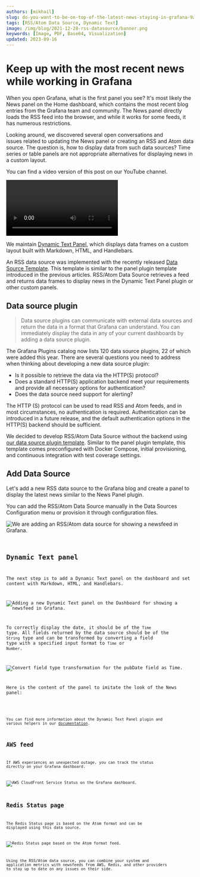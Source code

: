 ```yaml
---
authors: [mikhail]
slug: do-you-want-to-be-on-top-of-the-latest-news-staying-in-grafana-9abb064ed449/
tags: [RSS/Atom Data Source, Dynamic Text]
image: /img/blog/2021-12-28-rss-datasource/banner.png
keywords: [Image, PDF, Base64, Visualization]
updated: 2023-09-16
---
```



# Keep up with the most recent news while working in Grafana

When you open Grafana, what is the first panel you see? It's most likely the News panel on the Home dashboard, which contains the most recent blog entries from the Grafana team and community. The News panel directly loads the RSS feed into the browser, and while it works for some feeds, it has numerous restrictions.

Looking around, we discovered several open conversations and issues related to updating the News panel or creating an RSS and Atom data source. The question is, how to display data from such data sources? Time series or table panels are not appropriate alternatives for displaying news in a custom layout.

You can find a video version of this post on our YouTube channel.

<Video
  src="https://www.youtube.com/embed/RAxqS2hpWkg"
  title="News feed tutorial for Grafana Dashboard."
/>

We maintain [Dynamic Text Panel](/plugins/volkovlabs-dynamictext-panel), which displays data frames on a custom layout built with Markdown, HTML, and Handlebars.

An RSS data source was implemented with the recently released [Data Source Template](/plugins/templates/datasource). This template is similar to the panel plugin template introduced in the previous articles. RSS/Atom Data Source retrieves a feed and returns data frames to display news in the Dynamic Text Panel plugin or other custom panels.

## Data source plugin

> Data source plugins can communicate with external data sources and return the data in a format that Grafana can understand. You can immediately display the data in any of your current dashboards by adding a data source plugin.

The Grafana Plugins catalog now lists 120 data source plugins, 22 of which were added this year. There are several questions you need to address when thinking about developing a new data source plugin:

- Is it possible to retrieve the data via the HTTP(S) protocol?
- Does a standard HTTP(S) application backend meet your requirements and provide all necessary options for authentication?
- Does the data source need support for alerting?

The HTTP (S) protocol can be used to read RSS and Atom feeds, and in most circumstances, no authentication is required. Authentication can be introduced in a future release, and the default authentication options in the HTTP(S) backend should be sufficient.

We decided to develop RSS/Atom Data Source without the backend using [our data source plugin template](/plugins/templates/datasource). Similar to the panel plugin template, this template comes preconfigured with Docker Compose, initial provisioning, and continuous integration with test coverage settings.

## Add Data Source

Let's add a new RSS data source to the Grafana blog and create a panel to display the latest news similar to the News Panel plugin.

You can add the RSS/Atom Data Source manually in the Data Sources Configuration menu or provision it through configuration files.

<Image
  title="We are adding an RSS/Atom data source for showing a newsfeed in Grafana."
  src="/img/blog/2021-12-28-rss-datasource/datasource.png"
  lazy={false}
/>

<Code
  url="https://github.com/VolkovLabs/volkovlabs.io/blob/main/blog/2021-12-28-rss-datasource/provisioning.yml"
  language="yaml"
/>

## Dynamic Text panel

The next step is to add a Dynamic Text panel on the dashboard and set content with Markdown, HTML, and Handlebars.

<Image
  title="Adding a new Dynamic Text panel on the Dashboard for showing a newsfeed in Grafana."
  src="/img/blog/2021-12-28-rss-datasource/dashboard.png"
/>

To correctly display the date, it should be of the `Time` type. All fields returned by the data source should be of the `String` type and can be transformed by converting a field type with a specified input format to `Time` or `Number`.

<Image
  title="Convert field type transformation for the pubDate field as Time."
  src="/img/blog/2021-12-28-rss-datasource/transformation.png"
/>

Here is the content of the panel to imitate the look of the News panel:

<Code
  url="https://github.com/VolkovLabs/volkovlabs.io/blob/main/blog/2021-12-28-rss-datasource/table.html"
  language="html"
/>

You can find more information about the Dynamic Text Panel plugin and various helpers in our [documentation](/plugins/volkovlabs-dynamictext-panel).

## AWS feed

If AWS experiences an unexpected outage, you can track the status directly on your Grafana dashboard.

<Image
  title="AWS CloudFront Service Status on the Grafana dashboard."
  src="/img/blog/2021-12-28-rss-datasource/aws.png"
/>

## Redis Status page

The Redis Status page is based on the Atom format and can be displayed using this data source.

<Image
  title="Redis Status page based on the Atom format feed."
  src="/img/blog/2021-12-28-rss-datasource/redis.png"
/>

Using the RSS/Atom data source, you can combine your system and application metrics with newsfeeds from AWS, Redis, and other providers to stay up to date on any issues on their side.
